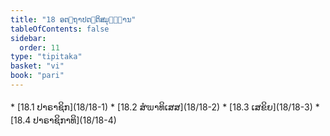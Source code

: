 ```yaml
---
title: "18 ອຕ຺ຖາປຕ຺ຕິສມຸຏ຺ຐານ"
tableOfContents: false
sidebar:
  order: 11
type: "tipitaka"
basket: "vi"
book: "pari"
---
```



<DynamicBreadcrumb />



<TableOfContents book="pari" section="18">
* [18.1 ປາຣາຊິກ](18/18-1)
* [18.2 ສໍຆາທິເສສ](18/18-2)
* [18.3 ເສຂິຍ](18/18-3)
* [18.4 ປາຣາຊິກາທິ](18/18-4)
</TableOfContents>